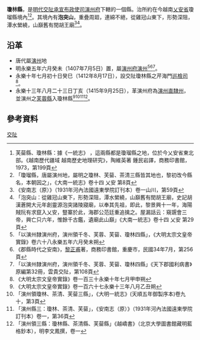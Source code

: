 '''瓊林縣'''，是[[明代|明代]][[交阯承宣布政使司|交阯承宣布政使司]][[演州府|演州府]]下轄的一個縣。治所約在今越南[[乂安省|乂安省]]瓊瑠縣境內<ref>芙蒥縣、瓊林縣：據《一統志》 ，這兩縣都是瓊瑠縣之地，位於今乂安省東北部。《越南歷代疆域 越南歷史地理研究》，陶維英著 鍾民岩譯，商務印書館，1973，第199頁</ref><ref>「瓊瑠縣，唐屬演州地，屬明之瓊林、芙蒥、茶清三縣皆其地也，黎初改今縣名，本朝因之」，《大南一統志》卷十四 乂安 第8頁</ref>。其境內有'''泡突山'''，重疊周廻，連綿不絕，從雞冠山東下，形勢深阻，潭水縈繞，山巔舊有閏胡王廟<ref>《安南志（原）》（1931年河內法國遠東學院訂刊本）卷一山川，第59頁</ref><ref>「泡突山：從雞冠山東下，形勢深阻，潭水縈繞，山巔舊有閏胡王廟，史記胡漢蒼開大元年創靈源泡突諸陵寢廟，以奉其先祖，即此，黎景興十一年，海陽賊阮有求竄入乂安，豎寨於此，海郡公范廷重追擒之。屋漏話云：窺覬會三帝，興亡只六年，惟餘千古鑑，遺廟此山巔」《大南一統志》卷十四 乂安 第29頁</ref>。

== 沿革 ==
* 唐代屬[[演州|演州]]地
* 明永樂五年六月癸未（1407年7月5日）置，屬[[演州府|演州府]][[演州|演州]]<ref>「以演州隸演州府，演州領千冬、芙蓉、芙蒥、瓊林四縣」，《大明太宗文皇帝實錄》卷六十八永樂五年六月癸未朔</ref><ref>《郡縣時代之安南》，[[黎正甫|黎正甫]]著，商務印書館，重慶市，民國34年7月，第256頁</ref><ref>「以演州隸演州府，演州領千冬、芙蓉、芙蒥、瓊林四縣」《天下郡國利病書》原編第32冊，雲貴交阯，第108頁</ref>。
* 永樂十年七月初十日癸巳（1412年8月17日），設交阯瓊林縣之芹海門[[巡檢司|巡檢司]]<ref>《大明太宗文皇帝實錄》卷一百三十永樂十年七月甲申朔</ref>。
* 永樂十三年八月二十三日丁亥（1415年9月25日），革演州府為[[演州直隸州|演州直隸州]]，並演州之[[芙蓉縣|芙蓉縣]]入瓊林縣<ref>《大明太宗文皇帝實錄》卷一百六十七永樂十三年八月乙丑朔</ref><ref>「演州領瓊林、茶清、芙蒥三縣」，《大明一統志》(天順五年御製序本)卷九十，第3頁</ref><ref>「演州縣三：瓊林、茶清、芙蒥」，《安南志（原）》（1931年河內法國遠東學院訂刊本）卷一，第36頁</ref><ref>「演州領三縣：瓊林縣、茶清縣、芙蒥縣」《越嶠書》（北京大學圖書館藏明藍格鈔本），明李文鳳撰，卷一</ref>。
 
== 參考資料 ==
{{reflist}}
{{交阯承宣布政使司行政區劃}}
[[Category:明朝縣份|交阯]]
